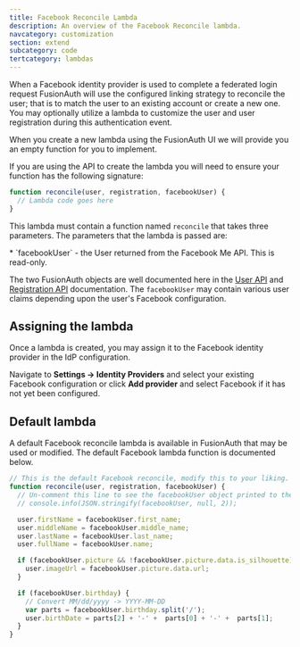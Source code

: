 ```yaml
---
title: Facebook Reconcile Lambda
description: An overview of the Facebook Reconcile lambda.
navcategory: customization
section: extend
subcategory: code
tertcategory: lambdas
---
```


When a Facebook identity provider is used to complete a federated login request FusionAuth will use the configured linking strategy to reconcile the user; that is to match the user to an existing account or create a new one. You may optionally utilize a lambda to customize the user and user registration during this authentication event.

When you create a new lambda using the FusionAuth UI we will provide you an empty function for you to implement.

If you are using the API to create the lambda you will need to ensure your function has the following signature:

```javascript
function reconcile(user, registration, facebookUser) {
  // Lambda code goes here
}
```

This lambda must contain a function named `reconcile` that takes three parameters. The parameters that the lambda is passed are:

<ReconcileLambdaUserRegistrationParameters />
* `facebookUser` - the User returned from the Facebook Me API. This is read-only.

The two FusionAuth objects are well documented here in the [User API](/docs/apis/users) and [Registration API](/docs/apis/registrations) documentation. The `facebookUser` may contain various user claims depending upon the user's Facebook configuration.

## Assigning the lambda

Once a lambda is created, you may assign it to the Facebook identity provider in the IdP configuration.

Navigate to <strong>Settings -> Identity Providers</strong> and select your existing Facebook configuration or click <strong>Add provider</strong> and select Facebook if it has not yet been configured.

## Default lambda

A default Facebook reconcile lambda is available in FusionAuth that may be used or modified. The default Facebook lambda function is documented below.

```javascript
// This is the default Facebook reconcile, modify this to your liking.
function reconcile(user, registration, facebookUser) {
  // Un-comment this line to see the facebookUser object printed to the event log
  // console.info(JSON.stringify(facebookUser, null, 2));

  user.firstName = facebookUser.first_name;
  user.middleName = facebookUser.middle_name;
  user.lastName = facebookUser.last_name;
  user.fullName = facebookUser.name;

  if (facebookUser.picture && !facebookUser.picture.data.is_silhouette) {
    user.imageUrl = facebookUser.picture.data.url;
  }

  if (facebookUser.birthday) {
    // Convert MM/dd/yyyy -> YYYY-MM-DD
    var parts = facebookUser.birthday.split('/');
    user.birthDate = parts[2] + '-' +  parts[0] + '-' +  parts[1];
  }
}
```

